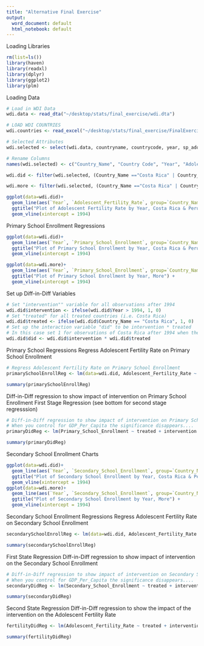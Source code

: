 ```yaml
---
title: "Alternative Final Exercise"
output:
  word_document: default
  html_notebook: default
---
```

Loading Libraries
```r
rm(list=ls())
library(haven)
library(readxl)
library(dplyr)
library(ggplot2)
library(plm)
```
Loading Data
```r
# Load in WDI Data
wdi.data <- read_dta("~/desktop/stats/final_exercise/wdi.dta")

# LOAD WDI COUNTRIES
wdi.countries <- read_excel("~/desktop/stats/final_exercise/FinalExercise/Country.xlsx")
```

```r
# Selected Attributes
wdi.selected <- select(wdi.data, countryname, countrycode, year, sp_ado_tfrt, se_sec_enrr, se_sec_enrr_fe, se_sec_enrr_ma, ny_gdp_pcap_cd, si_pov_gini, sp_pop_totl_fe_zs, se_com_durs, sp_dyn_conu_zs, sp_uwt_tfrt, sp_pop_totl, sh_sta_mmrt_ne, sp_rur_totl_zs, sl_tlf_0714_fe_zs, sl_tlf_acti_1524_fe_ne_zs, se_prm_enrr)

# Rename Columns
names(wdi.selected) <- c("Country_Name", "Country Code", "Year", "Adolescent_Fertility_Rate","Secondary_School_Enrollment", "Female_Secondary_School_Enrollment", "Male_Secondary_School_Enrollment", "GDP_Per_Capita", "GINI", "Percent_Female", "Compulsory_Education", "Contraceptive Prevalence", "Unmet Need for Contraception", "Population", "Maternal_Mortality_Rate", "Percent_Rural_Population", "Female_Child_Employment", "Female_Labor_Force_Participation", "Primary_School_Enrollment")

wdi.did <- filter(wdi.selected, (Country_Name =="Costa Rica" | Country_Name=="Peru") & (Year >= 1978 & Year <= 2014))

wdi.more <- filter(wdi.selected, (Country_Name =="Costa Rica" | Country_Name=="Peru" | Country_Name=="Panama" | Country_Name=="Guatemala" | Country_Name=="Honduras" | Country_Name=="Dominican Republic" | Country_Name=="Ecuador" | Country_Name=="Venezuela, RB" | Country_Name=="Colombia" | Country_Name=="Paraguay") & (Year >= 1978 & Year <= 2014))

ggplot(data=wdi.did)+ 
  geom_line(aes(`Year`, `Adolescent_Fertility_Rate`, group=`Country_Name`, colour=`Country_Name`),) +  
  ggtitle("Plot of Adolescent Fertility Rate by Year, Costa Rica & Peru") +
  geom_vline(xintercept = 1994)
```
Primary School Enrollment Regressions
```r
ggplot(data=wdi.did)+ 
  geom_line(aes(`Year`, `Primary_School_Enrollment`, group=`Country_Name`, colour=`Country_Name`),) +
  ggtitle("Plot of Primary School Enrollment by Year, Costa Rica & Peru") +
  geom_vline(xintercept = 1994)

ggplot(data=wdi.more)+ 
  geom_line(aes(`Year`, `Primary_School_Enrollment`, group=`Country_Name`, colour=`Country_Name`),) +
  ggtitle("Plot of Primary School Enrollment by Year, More") +
  geom_vline(xintercept = 1994)
```
Set up Diff-in-Diff Variables
```r
# Set "intervention"" variable for all observations after 1994
wdi.did$intervention <- ifelse(wdi.did$Year > 1994, 1, 0)
# Set "treated" for all treated countries (i.e. Costa Rica)
wdi.did$treated <- ifelse(wdi.did$Country_Name == "Costa Rica", 1, 0)
# Set up the interaction variable "did" to be intervention * treated
# In this case set 1 for observations of Costa Rica after 1994 when the intervention occured
wdi.did$did <- wdi.did$intervention * wdi.did$treated
```
Primary School Regressions
Regress Adolescent Fertility Rate on Primary School Enrollment
```r
# Regress Adolescent Fertility Rate on Primary School Enrollment
primarySchoolEnrollReg <- lm(data=wdi.did, Adolescent_Fertility_Rate ~ Primary_School_Enrollment + GDP_Per_Capita)

summary(primarySchoolEnrollReg)
```
Diff-in-Diff regression to show impact of intervention on Primary School Enrollment
First Stage Regression (see bottom for second stage regresssion)
```r
# Diff-in-Diff regression to show impact of intervention on Primary School Enrollment
# When you control for GDP_Per_Capita the significance disappears....
primaryDidReg <- lm(Primary_School_Enrollment ~ treated + intervention + did, data = wdi.did)

summary(primaryDidReg)
```
Secondary School Enrollment Charts
```r
ggplot(data=wdi.did)+ 
  geom_line(aes(`Year`, `Secondary_School_Enrollment`, group=`Country_Name`, colour=`Country_Name`),) +
  ggtitle("Plot of Secondary School Enrollment by Year, Costa Rica & Peru") +
  geom_vline(xintercept = 1994)
ggplot(data=wdi.more)+ 
  geom_line(aes(`Year`, `Secondary_School_Enrollment`, group=`Country_Name`, colour=`Country_Name`),) +
  ggtitle("Plot of Secondary School Enrollment by Year, More") +
  geom_vline(xintercept = 1994)
```
Secondary School Enrollment Regressions
Regress Adolescent Fertility Rate on Secondary School Enrollment
```r
secondarySchoolEnrollReg <- lm(data=wdi.did, Adolescent_Fertility_Rate ~ Secondary_School_Enrollment + GDP_Per_Capita)

summary(secondarySchoolEnrollReg)

```
First State Regression
Diff-in-Diff regression to show impact of intervention on the Secondary School Enrollment
```r

# Diff-in-Diff regression to show impact of intervention on Secondary School Enrollment
# When you control for GDP_Per_Capita the significance disappears....
secondaryDidReg <- lm(Secondary_School_Enrollment ~ treated + intervention + did, data = wdi.did)

summary(secondaryDidReg)
```
Second State Regression
Diff-in-Diff regression to show the impact of the intervention on the Adolescent Fertility Rate
```r
fertilityDidReg <- lm(Adolescent_Fertility_Rate ~ treated + intervention + did + GDP_Per_Capita, data = wdi.did)

summary(fertilityDidReg)
```


